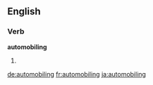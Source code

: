 ==English==

===Verb===
'''automobiling'''

# {{dated}} {{present participle of|automobile}}

[[de:automobiling]]
[[fr:automobiling]]
[[ja:automobiling]]